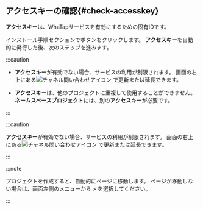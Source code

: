 ## アクセスキーの確認{#check-accesskey}

**アクセスキー**は、WhaTapサービスを有効にするための固有IDです。  

インストール手順セクションで<cmdname sid="issue_project_access_key" className="uitext" />ボタンをクリックします。 **アクセスキー**を自動的に発行した後、次のステップを進みます。

<InDoc product='kubernetes'>

:::caution

-   **アクセスキー**が有効でない場合、サービスの利用が制限されます。 画面の右上にある![チャネル問い合わせアイコン](/img/ico-help.svg) <cmdname sid="chat_contact" className="uitext" />で更新または延長できます。

-   **アクセスキー**は、他のプロジェクトに重複して使用することができません。**ネームスペースプロジェクト**には、別の**アクセスキー**が必要です。

:::

</InDoc>

<Xclude product='kubernetes'>

:::caution

**アクセスキー**が有効でない場合、サービスの利用が制限されます。 画面の右上にある![チャネル問い合わせアイコン](/img/ico-help.svg) <cmdname sid="chat_contact" className="uitext" />で更新または延長できます。

:::

</Xclude>

:::note

プロジェクトを作成すると、自動的に<cmdname sid="agent_installation" className="uitext" />ページに移動します。 <cmdname sid="agent_installation" className="uitext" />ページが移動しない場合は、画面左側のメニューから<cmdname sid="management" className="uitext" /> > <cmdname sid="agent_installation" className="uitext" />を選択してください。

:::
